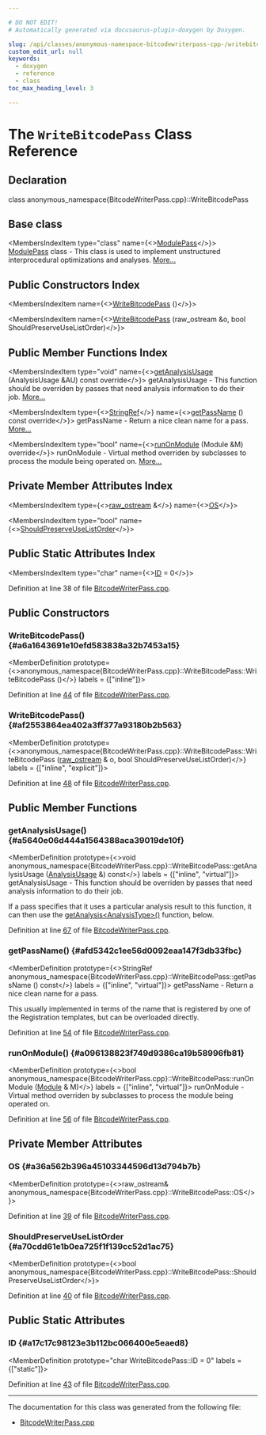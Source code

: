 ```yaml
---

# DO NOT EDIT!
# Automatically generated via docusaurus-plugin-doxygen by Doxygen.

slug: /api/classes/anonymous-namespace-bitcodewriterpass-cpp-/writebitcodepass
custom_edit_url: null
keywords:
  - doxygen
  - reference
  - class
toc_max_heading_level: 3

---
```





# The `WriteBitcodePass` Class Reference

<DoxygenPage pluginConfig={pluginConfig}>



## Declaration

<CodeBlock>class anonymous_namespace{BitcodeWriterPass.cpp}::WriteBitcodePass</CodeBlock>

## Base class

<MembersIndex>

<MembersIndexItem
  type="class"
  name={<><a href="/docs/api/classes/llvm/modulepass">ModulePass</a></>}>
<a href="/docs/api/classes/llvm/modulepass">ModulePass</a> class - This class is used to implement unstructured interprocedural optimizations and analyses. <a href="/docs/api/classes/llvm/modulepass/#details">More...</a>
</MembersIndexItem>

</MembersIndex>

## Public Constructors Index

<MembersIndex>

<MembersIndexItem
  name={<><a href="#a6a1643691e10efd583838a32b7453a15">WriteBitcodePass</a> ()</>}>
</MembersIndexItem>

<MembersIndexItem
  name={<><a href="#af2553864ea402a3ff377a93180b2b563">WriteBitcodePass</a> (raw&#95;ostream &amp;o, bool ShouldPreserveUseListOrder)</>}>
</MembersIndexItem>

</MembersIndex>

## Public Member Functions Index

<MembersIndex>

<MembersIndexItem
  type="void"
  name={<><a href="#a5640e06d444a1564388aca39019de10f">getAnalysisUsage</a> (AnalysisUsage &amp;AU) const override</>}>
getAnalysisUsage - This function should be overriden by passes that need analysis information to do their job. <a href="#a5640e06d444a1564388aca39019de10f">More...</a>
</MembersIndexItem>

<MembersIndexItem
  type={<><a href="/docs/api/classes/llvm/stringref">StringRef</a></>}
  name={<><a href="#afd5342c1ee56d0092eaa147f3db33fbc">getPassName</a> () const override</>}>
getPassName - Return a nice clean name for a pass. <a href="#afd5342c1ee56d0092eaa147f3db33fbc">More...</a>
</MembersIndexItem>

<MembersIndexItem
  type="bool"
  name={<><a href="#a096138823f749d9386ca19b58996fb81">runOnModule</a> (Module &amp;M) override</>}>
runOnModule - Virtual method overriden by subclasses to process the module being operated on. <a href="#a096138823f749d9386ca19b58996fb81">More...</a>
</MembersIndexItem>

</MembersIndex>

## Private Member Attributes Index

<MembersIndex>

<MembersIndexItem
  type={<><a href="/docs/api/classes/llvm/raw-ostream">raw&#95;ostream</a> &amp;</>}
  name={<><a href="#a36a562b396a45103344596d13d794b7b">OS</a></>}>
</MembersIndexItem>

<MembersIndexItem
  type="bool"
  name={<><a href="#a70cdd61e1b0ea725f1f139cc52d1ac75">ShouldPreserveUseListOrder</a></>}>
</MembersIndexItem>

</MembersIndex>

## Public Static Attributes Index

<MembersIndex>

<MembersIndexItem
  type="char"
  name={<><a href="#a17c17c98123e3b112bc066400e5eaed8">ID</a> = 0</>}>
</MembersIndexItem>

</MembersIndex>


Definition at line 38 of file <a href="/docs/api/files/lib/lib/bitcode/lib/bitcode/writer/bitcodewriterpass-cpp">BitcodeWriterPass.cpp</a>.

<SectionDefinition>

## Public Constructors

### WriteBitcodePass() {#a6a1643691e10efd583838a32b7453a15}

<MemberDefinition
  prototype={<>anonymous&#95;namespace&#123;BitcodeWriterPass.cpp&#125;::WriteBitcodePass::WriteBitcodePass ()</>}
  labels = {["inline"]}>

Definition at line <a href="/docs/api/files/lib/lib/bitcode/lib/bitcode/writer/bitcodewriterpass-cpp/#l00044">44</a> of file <a href="/docs/api/files/lib/lib/bitcode/lib/bitcode/writer/bitcodewriterpass-cpp">BitcodeWriterPass.cpp</a>.
</MemberDefinition>

### WriteBitcodePass() {#af2553864ea402a3ff377a93180b2b563}

<MemberDefinition
  prototype={<>anonymous&#95;namespace&#123;BitcodeWriterPass.cpp&#125;::WriteBitcodePass::WriteBitcodePass (<a href="/docs/api/classes/llvm/raw-ostream">raw&#95;ostream</a> &amp; o, bool ShouldPreserveUseListOrder)</>}
  labels = {["inline", "explicit"]}>

Definition at line <a href="/docs/api/files/lib/lib/bitcode/lib/bitcode/writer/bitcodewriterpass-cpp/#l00048">48</a> of file <a href="/docs/api/files/lib/lib/bitcode/lib/bitcode/writer/bitcodewriterpass-cpp">BitcodeWriterPass.cpp</a>.
</MemberDefinition>

</SectionDefinition>

<SectionDefinition>

## Public Member Functions

### getAnalysisUsage() {#a5640e06d444a1564388aca39019de10f}

<MemberDefinition
  prototype={<>void anonymous&#95;namespace&#123;BitcodeWriterPass.cpp&#125;::WriteBitcodePass::getAnalysisUsage (<a href="/docs/api/classes/llvm/analysisusage">AnalysisUsage</a> &amp;) const</>}
  labels = {["inline", "virtual"]}>
getAnalysisUsage - This function should be overriden by passes that need analysis information to do their job.

If a pass specifies that it uses a particular analysis result to this function, it can then use the <a href="/docs/api/classes/llvm/pass/#a4863e5e463fb79955269fbf7fbf52b80">getAnalysis&lt;AnalysisType&gt;()</a> function, below.

Definition at line <a href="/docs/api/files/lib/lib/bitcode/lib/bitcode/writer/bitcodewriterpass-cpp/#l00067">67</a> of file <a href="/docs/api/files/lib/lib/bitcode/lib/bitcode/writer/bitcodewriterpass-cpp">BitcodeWriterPass.cpp</a>.
</MemberDefinition>

### getPassName() {#afd5342c1ee56d0092eaa147f3db33fbc}

<MemberDefinition
  prototype={<>StringRef anonymous&#95;namespace&#123;BitcodeWriterPass.cpp&#125;::WriteBitcodePass::getPassName () const</>}
  labels = {["inline", "virtual"]}>
getPassName - Return a nice clean name for a pass.

This usually implemented in terms of the name that is registered by one of the Registration templates, but can be overloaded directly.

Definition at line <a href="/docs/api/files/lib/lib/bitcode/lib/bitcode/writer/bitcodewriterpass-cpp/#l00054">54</a> of file <a href="/docs/api/files/lib/lib/bitcode/lib/bitcode/writer/bitcodewriterpass-cpp">BitcodeWriterPass.cpp</a>.
</MemberDefinition>

### runOnModule() {#a096138823f749d9386ca19b58996fb81}

<MemberDefinition
  prototype={<>bool anonymous&#95;namespace&#123;BitcodeWriterPass.cpp&#125;::WriteBitcodePass::runOnModule (<a href="/docs/api/classes/llvm/module">Module</a> &amp; M)</>}
  labels = {["inline", "virtual"]}>
runOnModule - Virtual method overriden by subclasses to process the module being operated on.

Definition at line <a href="/docs/api/files/lib/lib/bitcode/lib/bitcode/writer/bitcodewriterpass-cpp/#l00056">56</a> of file <a href="/docs/api/files/lib/lib/bitcode/lib/bitcode/writer/bitcodewriterpass-cpp">BitcodeWriterPass.cpp</a>.
</MemberDefinition>

</SectionDefinition>

<SectionDefinition>

## Private Member Attributes

### OS {#a36a562b396a45103344596d13d794b7b}

<MemberDefinition
  prototype={<>raw&#95;ostream&amp; anonymous&#95;namespace&#123;BitcodeWriterPass.cpp&#125;::WriteBitcodePass::OS</>}>

Definition at line <a href="/docs/api/files/lib/lib/bitcode/lib/bitcode/writer/bitcodewriterpass-cpp/#l00039">39</a> of file <a href="/docs/api/files/lib/lib/bitcode/lib/bitcode/writer/bitcodewriterpass-cpp">BitcodeWriterPass.cpp</a>.
</MemberDefinition>

### ShouldPreserveUseListOrder {#a70cdd61e1b0ea725f1f139cc52d1ac75}

<MemberDefinition
  prototype={<>bool anonymous&#95;namespace&#123;BitcodeWriterPass.cpp&#125;::WriteBitcodePass::ShouldPreserveUseListOrder</>}>

Definition at line <a href="/docs/api/files/lib/lib/bitcode/lib/bitcode/writer/bitcodewriterpass-cpp/#l00040">40</a> of file <a href="/docs/api/files/lib/lib/bitcode/lib/bitcode/writer/bitcodewriterpass-cpp">BitcodeWriterPass.cpp</a>.
</MemberDefinition>

</SectionDefinition>

<SectionDefinition>

## Public Static Attributes

### ID {#a17c17c98123e3b112bc066400e5eaed8}

<MemberDefinition
  prototype="char WriteBitcodePass::ID = 0"
  labels = {["static"]}>

Definition at line <a href="/docs/api/files/lib/lib/bitcode/lib/bitcode/writer/bitcodewriterpass-cpp/#l00043">43</a> of file <a href="/docs/api/files/lib/lib/bitcode/lib/bitcode/writer/bitcodewriterpass-cpp">BitcodeWriterPass.cpp</a>.
</MemberDefinition>

</SectionDefinition>

<hr/>

The documentation for this class was generated from the following file:

<ul>
<li><a href="/docs/api/files/lib/lib/bitcode/lib/bitcode/writer/bitcodewriterpass-cpp">BitcodeWriterPass.cpp</a></li>
</ul>

</DoxygenPage>
